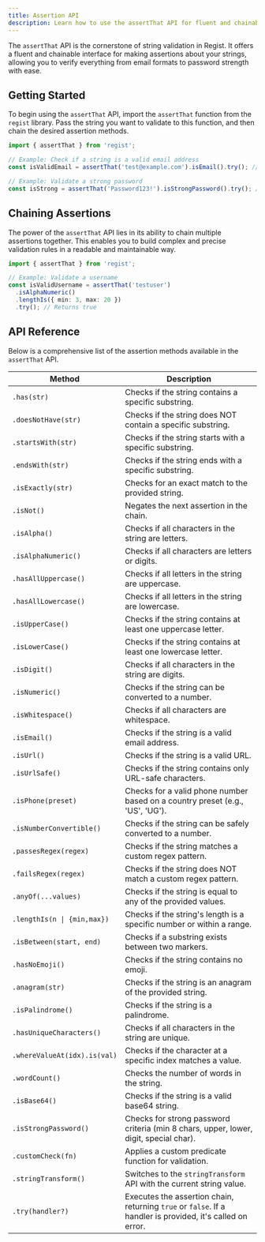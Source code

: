 ```yaml
---
title: Assertion API
description: Learn how to use the assertThat API for fluent and chainable string validation.
---
```


The `assertThat` API is the cornerstone of string validation in Regist. It offers a fluent and chainable interface for making assertions about your strings, allowing you to verify everything from email formats to password strength with ease.

## Getting Started

To begin using the `assertThat` API, import the `assertThat` function from the `regist` library. Pass the string you want to validate to this function, and then chain the desired assertion methods.

```typescript
import { assertThat } from 'regist';

// Example: Check if a string is a valid email address
const isValidEmail = assertThat('test@example.com').isEmail().try(); // Returns true

// Example: Validate a strong password
const isStrong = assertThat('Password123!').isStrongPassword().try(); // Returns true
```

## Chaining Assertions

The power of the `assertThat` API lies in its ability to chain multiple assertions together. This enables you to build complex and precise validation rules in a readable and maintainable way.

```typescript
import { assertThat } from 'regist';

// Example: Validate a username
const isValidUsername = assertThat('testuser')
  .isAlphaNumeric()
  .lengthIs({ min: 3, max: 20 })
  .try(); // Returns true
```

## API Reference

Below is a comprehensive list of the assertion methods available in the `assertThat` API.

| Method | Description |
| --- | --- |
| `.has(str)` | Checks if the string contains a specific substring. |
| `.doesNotHave(str)` | Checks if the string does NOT contain a specific substring. |
| `.startsWith(str)` | Checks if the string starts with a specific substring. |
| `.endsWith(str)` | Checks if the string ends with a specific substring. |
| `.isExactly(str)` | Checks for an exact match to the provided string. |
| `.isNot()` | Negates the next assertion in the chain. |
| `.isAlpha()` | Checks if all characters in the string are letters. |
| `.isAlphaNumeric()` | Checks if all characters are letters or digits. |
| `.hasAllUppercase()` | Checks if all letters in the string are uppercase. |
| `.hasAllLowercase()` | Checks if all letters in the string are lowercase. |
| `.isUpperCase()` | Checks if the string contains at least one uppercase letter. |
| `.isLowerCase()` | Checks if the string contains at least one lowercase letter. |
| `.isDigit()` | Checks if all characters in the string are digits. |
| `.isNumeric()` | Checks if the string can be converted to a number. |
| `.isWhitespace()` | Checks if all characters are whitespace. |
| `.isEmail()` | Checks if the string is a valid email address. |
| `.isUrl()` | Checks if the string is a valid URL. |
| `.isUrlSafe()` | Checks if the string contains only URL-safe characters. |
| `.isPhone(preset)` | Checks for a valid phone number based on a country preset (e.g., 'US', 'UG'). |
| `.isNumberConvertible()` | Checks if the string can be safely converted to a number. |
| `.passesRegex(regex)` | Checks if the string matches a custom regex pattern. |
| `.failsRegex(regex)` | Checks if the string does NOT match a custom regex pattern. |
| `.anyOf(...values)` | Checks if the string is equal to any of the provided values. |
| `.lengthIs(n \| {min,max})` | Checks if the string's length is a specific number or within a range. |
| `.isBetween(start, end)` | Checks if a substring exists between two markers. |
| `.hasNoEmoji()` | Checks if the string contains no emoji. |
| `.anagram(str)` | Checks if the string is an anagram of the provided string. |
| `.isPalindrome()` | Checks if the string is a palindrome. |
| `.hasUniqueCharacters()` | Checks if all characters in the string are unique. |
| `.whereValueAt(idx).is(val)` | Checks if the character at a specific index matches a value. |
| `.wordCount()` | Checks the number of words in the string. |
| `.isBase64()` | Checks if the string is a valid base64 string. |
| `.isStrongPassword()` | Checks for strong password criteria (min 8 chars, upper, lower, digit, special char). |
| `.customCheck(fn)` | Applies a custom predicate function for validation. |
| `.stringTransform()` | Switches to the `stringTransform` API with the current string value. |
| `.try(handler?)` | Executes the assertion chain, returning `true` or `false`. If a handler is provided, it's called on error. |
